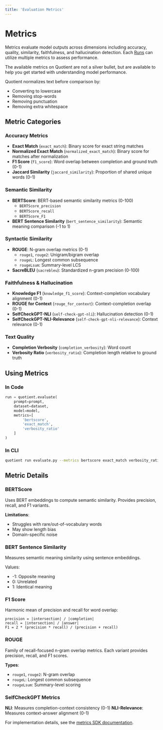 ```yaml
---
title: 'Evaluation Metrics'
---
```


# Metrics

Metrics evaluate model outputs across dimensions including accuracy, quality, similarity, faithfulness, and hallucination detection. Each [Runs](/evaluations) can utilize multiple metrics to assess performance.

<Tip>The available metrics on Quotient are not a silver bullet, but are available to help you get started with understanding model performance.</Tip>

<Note>
Quotient normalizes text before comparison by:

- Converting to lowercase
- Removing stop-words
- Removing punctuation
- Removing extra whitespace
</Note>

## Metric Categories

### Accuracy Metrics
- **Exact Match** (`exact_match`): Binary score for exact string matches
- **Normalized Exact Match** (`normalized_exact_match`): Binary score for matches after normalization
- **F1 Score** (`f1_score`): Word overlap between completion and ground truth (0-1)
- **Jaccard Similarity** (`jaccard_similarity`): Proportion of shared unique words (0-1)

### Semantic Similarity
- **BERTScore**: BERT-based semantic similarity metrics (0-100)
  - `BERTScore_precision`
  - `BERTScore_recall`
  - `BERTScore_F1`
- **BERT Sentence Similarity** (`bert_sentence_similarity`): Semantic meaning comparison (-1 to 1)

### Syntactic Similarity
- **ROUGE**: N-gram overlap metrics (0-1)
  - `rouge1`, `rouge2`: Unigram/bigram overlap
  - `rougeL`: Longest common subsequence
  - `rougeLsum`: Summary-level LCS
- **SacreBLEU** (`sacrebleu`): Standardized n-gram precision (0-100)

### Faithfulness & Hallucination
- **Knowledge F1** (`knowledge_f1_score`): Context-completion vocabulary alignment (0-1)
- **ROUGE for Context** (`rouge_for_context`): Context-completion overlap (0-1)
- **SelfCheckGPT-NLI** (`self-check-gpt-nli`): Hallucination detection (0-1)
- **SelfCheckGPT-NLI-Relevance** (`self-check-gpt-nli-relevance`): Context relevance (0-1)

### Text Quality
- **Completion Verbosity** (`completion_verbosity`): Word count
- **Verbosity Ratio** (`verbosity_ratio`): Completion length relative to ground truth

## Using Metrics

### In Code
```python
run = quotient.evaluate(
    prompt=prompt,
    dataset=dataset,
    model=model,
    metrics=[
        'bertscore',
        'exact_match',
        'verbosity_ratio'
    ]
)
```

### In CLI
```bash
quotient run evaluate.py --metrics bertscore exact_match verbosity_ratio
```

## Metric Details

### BERTScore
Uses BERT embeddings to compute semantic similarity. Provides precision, recall, and F1 variants.

**Limitations**:
- Struggles with rare/out-of-vocabulary words
- May show length bias
- Domain-specific noise

### BERT Sentence Similarity
Measures semantic meaning similarity using sentence embeddings.

Values:
- -1: Opposite meaning
- 0: Unrelated
- 1: Identical meaning

### F1 Score
Harmonic mean of precision and recall for word overlap:
```
precision = |intersection| / |completion|
recall = |intersection| / |answer|
F1 = 2 * (precision * recall) / (precision + recall)
```

### ROUGE
Family of recall-focused n-gram overlap metrics. Each variant provides precision, recall, and F1 scores.

**Types**:
- `rouge1`, `rouge2`: N-gram overlap
- `rougeL`: Longest common subsequence
- `rougeLsum`: Summary-level scoring

### SelfCheckGPT Metrics
**NLI**: Measures completion-context consistency (0-1)
**NLI-Relevance**: Measures context-answer alignment (0-1)

For implementation details, see the [metrics SDK documentation](/sdk/metrics).